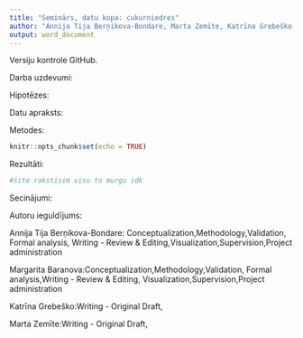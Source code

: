 ```yaml
---
title: "Seminārs, datu kopa: cukurniedres"
author: "Annija Tija Berņikova-Bondare, Marta Zemīte, Katrīna Grebeško, Margarita Baranova"
output: word_document
---
```

Versiju kontrole GitHub.


Darba uzdevumi:

Hipotēzes:

Datu apraksts:

Metodes:


```r
knitr::opts_chunk$set(echo = TRUE)
```

Rezultāti:

```r
#šite rakstisim visu to murgu idk
```



Secinājumi:


Autoru ieguldījums:

Annija Tija Berņikova-Bondare: Conceptualization,Methodology,Validation, Formal analysis, Writing - Review & Editing,Visualization,Supervision,Project administration

Margarita Baranova:Conceptualization,Methodology,Validation, Formal analysis,Writing - Review & Editing, Visualization,Supervision,Project administration

Katrīna Grebeško:Writing - Original Draft,

Marta Zemīte:Writing - Original Draft,



